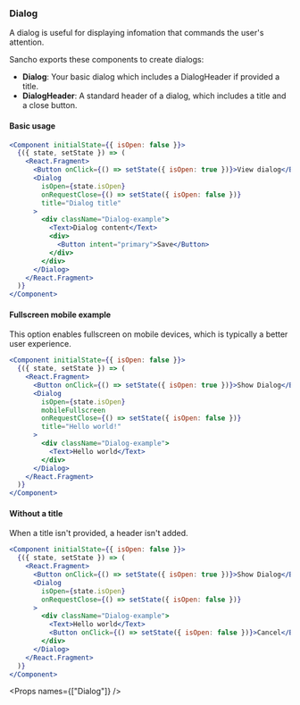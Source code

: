 
<Nav title="Dialog" />
<SEO title="Dialog" />

<Container>
<Article sidebar={[
  { id: 'Dialog', name: 'Dialog' },
  { id: 'Basic usage', name: 'Basic usage' },
  { id: 'Fullscreen mobile example', name: 'Fullscreen mobile'},
  { id: 'Without a title', name: 'Without a title' },
  { id: 'Props', name: 'API'}
]}>

# Dialog

A dialog is useful for displaying infomation that commands the user's attention.

Sancho exports these components to create dialogs:

- **Dialog**: Your basic dialog which includes a DialogHeader if provided a title.
- **DialogHeader**: A standard header of a dialog, which includes a title and a close button.

#### Basic usage

```jsx expanded
<Component initialState={{ isOpen: false }}>
  {({ state, setState }) => (
    <React.Fragment>
      <Button onClick={() => setState({ isOpen: true })}>View dialog</Button>
      <Dialog
        isOpen={state.isOpen}
        onRequestClose={() => setState({ isOpen: false })}
        title="Dialog title"
      >
        <div className="Dialog-example">
          <Text>Dialog content</Text>
          <div>
            <Button intent="primary">Save</Button>
          </div>
        </div>
      </Dialog>
    </React.Fragment>
  )}
</Component>
```

#### Fullscreen mobile example

This option enables fullscreen on mobile devices, which is typically a better user experience.

```jsx
<Component initialState={{ isOpen: false }}>
  {({ state, setState }) => (
    <React.Fragment>
      <Button onClick={() => setState({ isOpen: true })}>Show Dialog</Button>
      <Dialog
        isOpen={state.isOpen}
        mobileFullscreen
        onRequestClose={() => setState({ isOpen: false })}
        title="Hello world!"
      >
        <div className="Dialog-example">
          <Text>Hello world</Text>
        </div>
      </Dialog>
    </React.Fragment>
  )}
</Component>
```

#### Without a title

When a title isn't provided, a header isn't added.

```jsx
<Component initialState={{ isOpen: false }}>
  {({ state, setState }) => (
    <React.Fragment>
      <Button onClick={() => setState({ isOpen: true })}>Show Dialog</Button>
      <Dialog
        isOpen={state.isOpen}
        onRequestClose={() => setState({ isOpen: false })}
      >
        <div className="Dialog-example">
          <Text>Hello world</Text>
          <Button onClick={() => setState({ isOpen: false })}>Cancel</Button>
        </div>
      </Dialog>
    </React.Fragment>
  )}
</Component>
```

<Props names={["Dialog"]} />

</Article>
</Container>
